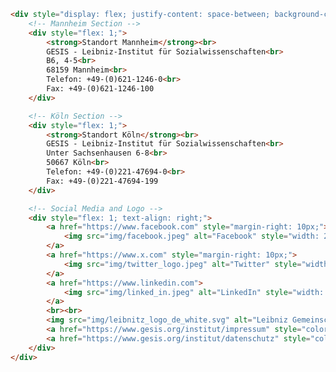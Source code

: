 ```html
<div style="display: flex; justify-content: space-between; background-color: #003366; color: white; padding: 20px;">
    <!-- Mannheim Section -->
    <div style="flex: 1;">
        <strong>Standort Mannheim</strong><br>
        GESIS - Leibniz-Institut für Sozialwissenschaften<br>
        B6, 4-5<br>
        68159 Mannheim<br>
        Telefon: +49-(0)621-1246-0<br>
        Fax: +49-(0)621-1246-100
    </div>

    <!-- Köln Section -->
    <div style="flex: 1;">
        <strong>Standort Köln</strong><br>
        GESIS - Leibniz-Institut für Sozialwissenschaften<br>
        Unter Sachsenhausen 6-8<br>
        50667 Köln<br>
        Telefon: +49-(0)221-47694-0<br>
        Fax: +49-(0)221-47694-199
    </div>

    <!-- Social Media and Logo -->
    <div style="flex: 1; text-align: right;">
        <a href="https://www.facebook.com" style="margin-right: 10px;">
            <img src="img/facebook.jpeg" alt="Facebook" style="width: 20px;">
        </a>
        <a href="https://www.x.com" style="margin-right: 10px;">
            <img src="img/twitter_logo.jpeg" alt="Twitter" style="width: 20px;">
        </a>
        <a href="https://www.linkedin.com">
            <img src="img/linked_in.jpeg" alt="LinkedIn" style="width: 20px;">
        </a>
        <br><br>
        <img src="img/leibnitz_logo_de_white.svg" alt="Leibniz Gemeinschaft" style="width: 100px;"><br>
        <a href="https://www.gesis.org/institut/impressum" style="color: white; margin-right: 10px;">Impressum</a>
        <a href="https://www.gesis.org/institut/datenschutz" style="color: white;">Datenschutz</a>
    </div>
</div>
```

